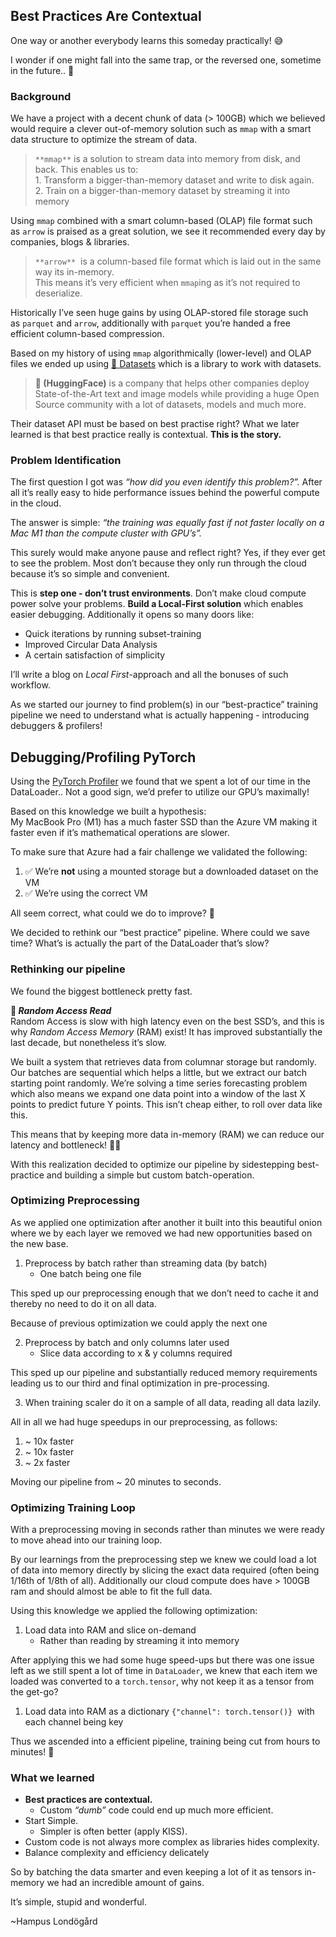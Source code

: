 ## Best Practices Are Contextual

One way or another everybody learns this someday practically! 😅

I wonder if one might fall into the same trap, or the reversed one, sometime in the future.. 🤔

### Background

We have a project with a decent chunk of data (> 100GB) which we believed would require a clever out-of-memory solution such as `mmap`⁠ with a smart data structure to optimize the stream of data.  

> `**mmap**` is a solution to stream data into memory from disk, and back. This enables us to:  
> 1. Transform a bigger-than-memory dataset and write to disk again.  
> 2. Train on a bigger-than-memory dataset by streaming it into memory

Using `mmap` combined with a smart column-based (OLAP) file format such as `arrow` is praised as a great solution, we see it recommended every day by companies, blogs & libraries.  

> `**arrow**`  is a column-based file format which is laid out in the same way its in-memory.   
> This means it's very efficient when `mmap`ing as it's not required to deserialize.
  

Historically I've seen huge gains by using OLAP-stored file storage such as `parquet` and `arrow`, additionally with `parquet` you're handed a free efficient column-based compression.

Based on my history of using `mmap` algorithmically (lower-level) and OLAP files we ended up using [🤗 Datasets](https://huggingface.co/docs/datasets/index) which is a library to work with datasets. 

> **🤗 (HuggingFace)** is a company that helps other companies deploy State-of-the-Art text and image models while providing a huge Open Source community with a lot of datasets, models and much more.

Their dataset API must be based on best practise right? What we later learned is that best practice really is contextual. **This is the story.**

### Problem Identification

The first question I got was _"how did you even identify this problem?"._ 
After all it's really easy to hide performance issues behind the powerful compute in the cloud.

The answer is simple: _"the training was equally fast if not faster locally on a Mac M1 than the compute cluster with GPU's"._

This surely would make anyone pause and reflect right? Yes, if they ever get to see the problem. Most don't because they only run through the cloud because it's so simple and convenient.

This is **step one - don't trust environments**. Don't make cloud compute power solve your problems. **Build a Local-First solution** which enables easier debugging. Additionally it opens so many doors like:

- Quick iterations by running subset-training
- Improved Circular Data Analysis
- A certain satisfaction of simplicity
    
I'll write a blog on _Local First_\-approach and all the bonuses of such workflow.

As we started our journey to find problem(s) in our "best-practice" training pipeline we need to understand what is actually happening - introducing debuggers & profilers!

## Debugging/Profiling PyTorch

Using the [PyTorch Profiler](https://pytorch.org/tutorials/recipes/recipes/profiler_recipe.html) we found that we spent a lot of our time in the DataLoader.. Not a good sign, we'd prefer to utilize our GPU's maximally!

Based on this knowledge we built a hypothesis:  
My MacBook Pro (M1) has a much faster SSD than the Azure VM making it faster even if it's mathematical operations are slower.

To make sure that Azure had a fair challenge we validated the following:

1. ✅ We're **not** using a mounted storage but a downloaded dataset on the VM
2. ✅ We're using the correct VM
    

All seem correct, what could we do to improve? 🤔

  

We decided to rethink our "best practice" pipeline. Where could we save time? What's is actually the part of the DataLoader that's slow?

### Rethinking our pipeline

We found the biggest bottleneck pretty fast.

**🎯 _Random Access Read_**  
Random Access is slow with high latency even on the best SSD's, and this is why _Random Access Memory_ (RAM) exist! It has improved substantially the last decade, but nonetheless it's slow.

We built a system that retrieves data from columnar storage but randomly. Our batches are sequential which helps a little, but we extract our batch starting point randomly. We're solving a time series forecasting problem which also means we expand one data point into a window of the last X points to predict future Y points. This isn't cheap either, to roll over data like this.

<Subsequence Sampler>

  

This means that by keeping more data in-memory (RAM) we can reduce our latency and bottleneck! 🦸‍♂️

  

With this realization decided to optimize our pipeline by sidestepping best-practice and building a simple but custom batch-operation.

### Optimizing Preprocessing 

As we applied one optimization after another it built into this beautiful onion where we by each layer we removed we had new opportunities based on the new base.

1. Preprocess by batch rather than streaming data (by batch)
    - One batch being one file

  

This sped up our preprocessing enough that we don't need to cache it and thereby no need to do it on all data.

Because of previous optimization we could apply the next one

2. Preprocess by batch and only columns later used
    - Slice data according to x & y columns required

This sped up our pipeline and substantially reduced memory requirements leading us to our third and final optimization in pre-processing.

3. When training scaler do it on a sample of all data, reading all data lazily.

  

All in all we had huge speedups in our preprocessing, as follows:

1. ~ 10x faster
2. ~ 10x faster
3. ~ 2x faster

Moving our pipeline from ~ 20 minutes to seconds.

  

### Optimizing Training Loop

With a preprocessing moving in seconds rather than minutes we were ready to move ahead into our training loop. 

By our learnings from the preprocessing step we knew we could load a lot of data into memory directly by slicing the exact data required (often being 1/16th of 1/8th of all). Additionally our cloud compute does have > 100GB ram and should almost be able to fit the full data.

Using this knowledge we applied the following optimization:

1. Load data into RAM and slice on-demand
    - Rather than reading by streaming it into memory

After applying this we had some huge speed-ups but there was one issue left as we still spent a lot of time in `DataLoader`, we knew that each item we loaded was converted to a `⁠torch.tensor`⁠, why not keep it as a tensor from the get-go?

1. Load data into RAM as a dictionary `{"channel": torch.tensor()}`  with each channel being key

Thus we ascended into a efficient pipeline, training being cut from hours to minutes! 🤯

  

### What we learned

- **Best practices are contextual.**
    - Custom _"dumb"_ code could end up much more efficient.
- Start Simple.
    - Simpler is often better (apply KISS).
- Custom code is not always more complex as libraries hides complexity.
- Balance complexity and efficiency delicately

So by batching the data smarter and even keeping a lot of it as tensors in-memory we had an incredible amount of gains.

It's simple, stupid and wonderful.
 

~Hampus Londögård